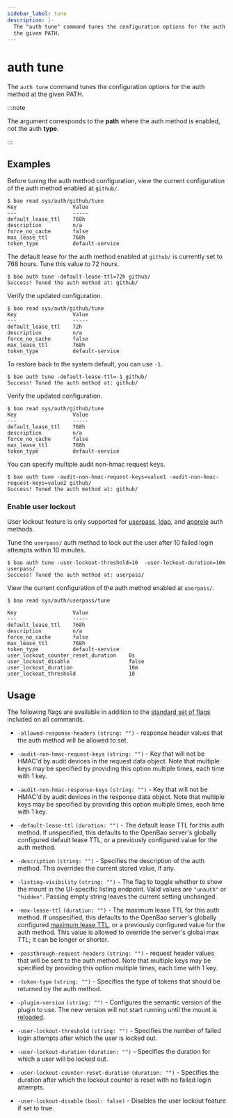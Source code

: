 ```yaml
---
sidebar_label: tune
description: |-
  The "auth tune" command tunes the configuration options for the auth method at
  the given PATH.
---
```


# auth tune

The `auth tune` command tunes the configuration options for the auth method at
the given PATH. 

:::note

The argument corresponds to the **path** where the auth method is
enabled, not the auth **type**.

:::

## Examples

Before tuning the auth method configuration, view the current configuration of the
auth method enabled at `github/`.

```shell-session
$ bao read sys/auth/github/tune
Key                  Value
---                  -----
default_lease_ttl    768h
description          n/a
force_no_cache       false
max_lease_ttl        768h
token_type           default-service
```

The default lease for the auth method enabled at `github/` is currently set to
768 hours. Tune this value to 72 hours.

```shell-session
$ bao auth tune -default-lease-ttl=72h github/
Success! Tuned the auth method at: github/
```

Verify the updated configuration.

```shell-session {1,4}
$ bao read sys/auth/github/tune
Key                  Value
---                  -----
default_lease_ttl    72h
description          n/a
force_no_cache       false
max_lease_ttl        768h
token_type           default-service
```

To restore back to the system default, you can use `-1`. 

```shell-session
$ bao auth tune -default-lease-ttl=-1 github/
Success! Tuned the auth method at: github/
```

Verify the updated configuration.

```shell-session {1,4}
$ bao read sys/auth/github/tune
Key                  Value
---                  -----
default_lease_ttl    768h
description          n/a
force_no_cache       false
max_lease_ttl        768h
token_type           default-service
```

You can specify multiple audit non-hmac request keys.

```shell-session
$ bao auth tune -audit-non-hmac-request-keys=value1 -audit-non-hmac-request-keys=value2 github/
Success! Tuned the auth method at: github/
```

### Enable user lockout

User lockout feature is only supported for
[userpass](../../auth/userpass.mdx), [ldap](../../auth/ldap.mdx), and
[approle](../../auth/approle.mdx) auth methods.

Tune the `userpass/` auth method to lock out the user after 10 failed login
attempts within 10 minutes.

```shell-session
$ bao auth tune -user-lockout-threshold=10  -user-lockout-duration=10m userpass/
Success! Tuned the auth method at: userpass/
```

View the current configuration of the auth method enabled at `userpass/`.

```shell-session {1,11-13}
$ bao read sys/auth/userpass/tune

Key                  Value
---                  -----
default_lease_ttl    768h
description          n/a
force_no_cache       false
max_lease_ttl        768h
token_type           default-service
user_lockout_counter_reset_duration    0s
user_lockout_disable                   false
user_lockout_duration                  10m
user_lockout_threshold                 10
```

## Usage

The following flags are available in addition to the [standard set of
flags](../index.mdx) included on all commands.

- `-allowed-response-headers` `(string: "")` - response header values that the auth
  method will be allowed to set.

- `-audit-non-hmac-request-keys` `(string: "")` - Key that will not be HMAC'd
  by audit devices in the request data object. Note that multiple keys may be
  specified by providing this option multiple times, each time with 1 key.

- `-audit-non-hmac-response-keys` `(string: "")` - Key that will not be HMAC'd
  by audit devices in the response data object. Note that multiple keys may be
  specified by providing this option multiple times, each time with 1 key.

- `-default-lease-ttl` `(duration: "")` - The default lease TTL for this auth
  method. If unspecified, this defaults to the OpenBao server's globally
  configured default lease TTL, or a previously configured value for the auth
  method.

- `-description` `(string: "")` - Specifies the description of the auth method.
  This overrides the current stored value, if any.

- `-listing-visibility` `(string: "")` - The flag to toggle whether to show the
  mount in the UI-specific listing endpoint. Valid values are `"unauth"` or `"hidden"`.
  Passing empty string leaves the current setting unchanged.

- `-max-lease-ttl` `(duration: "")` - The maximum lease TTL for this auth
  method. If unspecified, this defaults to the OpenBao server's globally
  configured [maximum lease TTL](../../configuration/index.mdx#max_lease_ttl), or a
  previously configured value for the auth method. This value is allowed to
  override the server's global max TTL; it can be longer or shorter.

- `-passthrough-request-headers` `(string: "")` - request header values that will
  be sent to the auth method. Note that multiple keys may be
  specified by providing this option multiple times, each time with 1 key.

- `-token-type` `(string: "")` - Specifies the type of tokens that should be
  returned by the auth method.

- `-plugin-version` `(string: "")` - Configures the semantic version of the plugin
  to use. The new version will not start running until the mount is
  [reloaded](../plugin/reload.mdx).

- `-user-lockout-threshold` `(string: "")` - Specifies the number of failed login attempts 
  after which the user is locked out.

- `-user-lockout-duration` `(duration: "")` - Specifies the duration for which a user will be locked out.

- `-user-lockout-counter-reset-duration` `(duration: "")` - Specifies the duration after which the lockout 
  counter is reset with no failed login attempts.

- `-user-lockout-disable` `(bool: false)` - Disables the user lockout feature if set to true.

